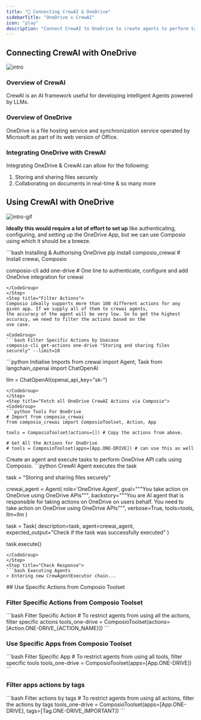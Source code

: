 ```yaml
---
title: "🚀 Connecting CrewAI & OneDrive"
sidebarTitle: "OneDrive x CrewAI"
icon: "play"
description: "Connect CrewAI to OneDrive to create agents to perform tasks using natural language"
---
```


## Connecting CrewAI with OneDrive
![intro](/media/intro.jpg)

### Overview of CrewAI

CrewAI is an AI framework useful for developing intelligent Agents powered by LLMs.

### Overview of OneDrive

OneDrive is a file hosting service and synchronization service operated by Microsoft as part of its web version of Office.

### Integrating OneDrive with CrewAI

Integrating OneDrive & CrewAI can allow for the following:

1. Storing and sharing files securely
2. Collaborating on documents in real-time
& so many more

## Using CrewAI with OneDrive
![intro-gif](/media/intro.gif)
<Steps>
<Step title="Setting Up the Environment">

**Ideally this would require a lot of effort to set up** like authenticating, configuring, and setting up the OneDrive App, but we can use Composio using which it should be a breeze.

<CodeGroup>
```bash Installing & Authorising OneDrive
pip install composio_crewai # Install crewai, Composio 

composio-cli add one-drive # One line to authenticate, configure and add OneDrive integration for crewai
```
</CodeGroup>
</Step>
<Step title="Filter Actions">
Composio ideally supports more than 100 different actions for any given app. If we supply all of them to crewai agents, 
the accuracy of the agent will be very low. So to get the highest accuracy, we need to filter the actions based on the 
use case.

<CodeGroup>
```bash Filter Specific Actions by Usecase
composio-cli get-actions one-drive "Storing and sharing files securely" --limit=10
```
</CodeGroup>

</Step>
<Step title="Import Base Packages">

<CodeGroup>
```python Initialise Imports
from crewai import Agent, Task
from langchain_openai import ChatOpenAI

llm = ChatOpenAI(openai_api_key="sk-<OPENAI KEY>")
```
</CodeGroup>
</Step>
<Step title="Fetch all OneDrive CrewAI Actions via Composio">
<CodeGroup>
```python Tools For OneDrive
# Import from composio_crewai
from composio_crewai import ComposioToolset, Action, App

tools = ComposioToolset(actions=[]) # Copy the actions from above. 

# Get All the Actions for OneDrive
# tools = ComposioToolset(apps=[App.ONE-DRIVE]) # can use this as well
```
</CodeGroup>
</Step>
<Step title="Execute the Agent">
Create an agent and execute tasks to perform OneDrive API calls using Composio. 
<CodeGroup>
```python CrewAI Agent executes the task

task = "Storing and sharing files securely"

crewai_agent = Agent(
    role='OneDrive Agent',
    goal="""You take action on OneDrive using OneDrive APIs""",
    backstory="""You are AI agent that is responsible for taking actions on OneDrive on users behalf. You need to take action on OneDrive using OneDrive APIs""",
    verbose=True,
    tools=tools,
    llm=llm
)

task = Task(
    description=task,
    agent=crewai_agent,
    expected_output="Check if the task was successfully executed"
)

task.execute()
```
</CodeGroup>
</Step>
<Step title="Check Response">
```bash Executing Agents
> Entering new CrewAgentExecutor chain...
```
</Step>
</Steps>
## Use Specific Actions from Composio Toolset

### Filter Specific Actions from Composio Toolset

<CodeGroup>
```bash Filter Specific Action
# To restrict agents from using all the actions, filter specific actions
tools_one-drive = ComposioToolset(actions=[Action.ONE-DRIVE_{ACTION_NAME}])
```
</CodeGroup>

### Use Specific Apps from Composio Toolset
<CodeGroup>
```bash Filter Specific App
# To restrict agents from using all tools, filter specific tools
tools_one-drive = ComposioToolset(apps=[App.ONE-DRIVE])
```
</CodeGroup>

### Filter apps actions by tags 
<CodeGroup>
```bash Filter actions by tags
# To restrict agents from using all actions, filter the actions by tags
tools_one-drive = ComposioToolset(apps=[App.ONE-DRIVE], tags=[Tag.ONE-DRIVE_IMPORTANT])
```
</CodeGroup>